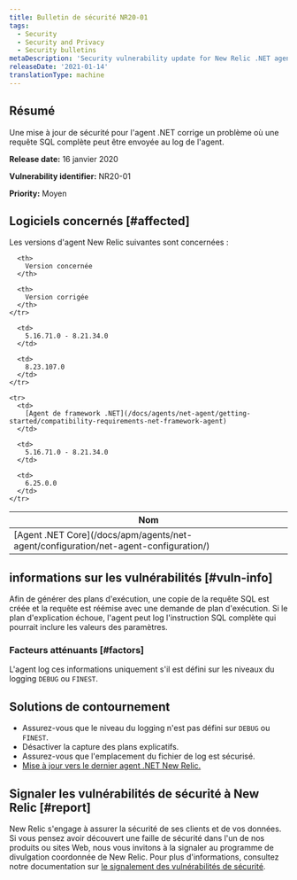 ```yaml
---
title: Bulletin de sécurité NR20-01
tags:
  - Security
  - Security and Privacy
  - Security bulletins
metaDescription: 'Security vulnerability update for New Relic .NET agent,  January 16, 2020'
releaseDate: '2021-01-14'
translationType: machine
---
```


## Résumé

Une mise à jour de sécurité pour l'agent .NET corrige un problème où une requête SQL complète peut être envoyée au log de l'agent.

<DNT>**Release date:**</DNT> 16 janvier 2020

<DNT>**Vulnerability identifier:**</DNT> NR20-01

<DNT>**Priority:**</DNT> Moyen

## Logiciels concernés [#affected]

Les versions d'agent New Relic suivantes sont concernées :

<table>
  <thead>
    <tr>
      <th>
        Nom
      </th>

      <th>
        Version concernée
      </th>

      <th>
        Version corrigée
      </th>
    </tr>
  </thead>

  <tbody>
    <tr>
      <td>
        [Agent .NET Core](/docs/apm/agents/net-agent/configuration/net-agent-configuration/)
      </td>

      <td>
        5.16.71.0 - 8.21.34.0
      </td>

      <td>
        8.23.107.0
      </td>
    </tr>

    <tr>
      <td>
        [Agent de framework .NET](/docs/agents/net-agent/getting-started/compatibility-requirements-net-framework-agent)
      </td>

      <td>
        5.16.71.0 - 8.21.34.0
      </td>

      <td>
        6.25.0.0
      </td>
    </tr>
  </tbody>
</table>

## informations sur les vulnérabilités [#vuln-info]

Afin de générer des plans d'exécution, une copie de la requête SQL est créée et la requête est réémise avec une demande de plan d'exécution. Si le plan d'explication échoue, l'agent peut log l'instruction SQL complète qui pourrait inclure les valeurs des paramètres.

### Facteurs atténuants [#factors]

L'agent log ces informations uniquement s'il est défini sur les niveaux du logging `DEBUG` ou `FINEST`.

## Solutions de contournement

* Assurez-vous que le niveau du logging n'est pas défini sur `DEBUG` ou `FINEST`.
* Désactiver la capture des plans explicatifs.
* Assurez-vous que l'emplacement du fichier de log est sécurisé.
* [Mise à jour vers le dernier agent .NET New Relic.](/docs/agents/net-agent/installation/update-net-agent)

## Signaler les vulnérabilités de sécurité à New Relic [#report]

New Relic s'engage à assurer la sécurité de ses clients et de vos données. Si vous pensez avoir découvert une faille de sécurité dans l'un de nos produits ou sites Web, nous vous invitons à la signaler au programme de divulgation coordonnée de New Relic. Pour plus d'informations, consultez notre documentation sur [le signalement des vulnérabilités de sécurité](/docs/security/new-relic-security/data-privacy/reporting-security-vulnerabilities).